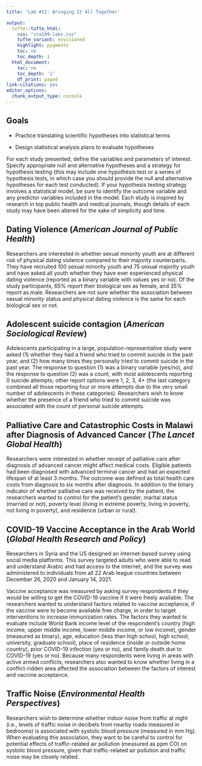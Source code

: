 ```yaml
---
title: 'Lab #11: Bringing It All Together'

output:
  tufte::tufte_html:    
    css: "sta199-labs.css"
    tufte_variant: envisioned
    highlight: pygments
    toc: no
    toc_depth: 1
  html_document:
    toc: no
    toc_depth: '1'
    df_print: paged
link-citations: yes
editor_options:
  chunk_output_type: console
---
```


## Goals

- Practice translating scientific hypotheses into statistical terms

- Design statistical analysis plans to evaluate hypotheses



For each study presented, define the variables and parameters of interest. Specify appropriate null and alternative hypotheses and a strategy for hypothesis testing
(this may include one hypothesis test or a series of hypothesis tests, in which case you
should provide the null and alternative hypotheses for each test conducted). If your
hypothesis testing strategy involves a statistical model, be sure to identify the outcome
variable and any predictor variables included in the model. Each study is inspired by
research in top public health and medical journals, though details of each study may have been altered for the sake of simplicity and time.


## Dating Violence (*American Journal of Public Health*)

Researchers are interested in whether sexual minority youth are at different risk
of physical dating violence compared to their majority counterparts. They have
recruited 100 sexual minority youth and 75 sexual majority youth and have asked
all youth whether they have ever experienced physical dating violence (reported as
a binary variable with values yes or no). Of the study participants, 65% report their
biological sex as female, and 35% report as male. Researchers are not sure whether
the association between sexual minority status and physical dating violence is the
same for each biological sex or not.

## Adolescent suicide contagion (*American Sociological Review*)

Adolescents participating in a large, population-representative study were
asked (1) whether they had a friend who tried to commit suicide in the past year,
and (2) how many times they personally tried to commit suicide in the past year.
The response to question (1) was a binary variable (yes/no), and the response to
question (2) was a count, with most adolescents reporting 0 suicide attempts; other
report options were 1, 2, 3, 4+ (the last category combined all those reporting four
or more attempts due to the very small number of adolescents in these categories).
Researchers wish to know whether the presence of a friend who tried to commit
suicide was associated with the count of personal suicide attempts.

## Palliative Care and Catastrophic Costs in Malawi after Diagnosis of Advanced Cancer (*The Lancet Global Health*)

Researchers were interested in whether receipt of palliative care after diagnosis of advanced cancer might affect medical costs. Eligible patients had been diagnosed with advanced terminal cancer and had an expected lifespan of at least 3 months. The outcome was defined as total health care costs from diagnosis to six months after diagnosis. In addition to the binary indicator of whether palliative care was received by the patient, the researchers wanted to control for the patient's gender, marital status (married or not), poverty level (living in extreme poverty, living in poverty, not living in poverty), and residence (urban or rural).


## COVID-19 Vaccine Acceptance in the Arab World (*Global Health Research and Policy*)

Researchers in Syria and the US designed an internet-based survey using social media platforms. This survey targeted adults who were able to read and understand Arabic and had access to the internet, and the survey was administered to individuals from all 22 Arab league countries between December 26, 2020 and January 14, 2021. 

Vaccine acceptance was measured by asking survey respondents if they would be willing to get the COVID-19 vaccine if it were freely available. The researchers wanted to understand factors related to vaccine acceptance, if the vaccine were to become available free charge, in order to target interventions to increase immunization rates. The factors they wanted to evaluate include World Bank income level of the respondent's country (high income, upper middle income, lower middle income, or low income), gender (measured as binary), age, education (less than high school, high school, university, graduate school), place of residence (inside or outside home country), prior COVID-19 infection (yes or no), and family death due to COVID-19 (yes or no). Because many respondents were living in areas with active armed conflicts, researchers also wanted to know whether living in a conflict-ridden area affected the association between the factors of interest and vaccine acceptance.

## Traffic Noise (*Environmental Health Perspectives*)

Researchers wish to determine whether indoor noise from traffic at night (i.e., levels of
traffic noise in decibels from nearby roads measured in bedrooms) is associated with
systolic blood pressure (measured in mm Hg). When evaluating this association,
they want to be careful to control for potential effects of traffic-related air pollution (measured as ppm CO) on systolic blood pressure, given that traffic-related air
pollution and traffic noise may be closely related.










